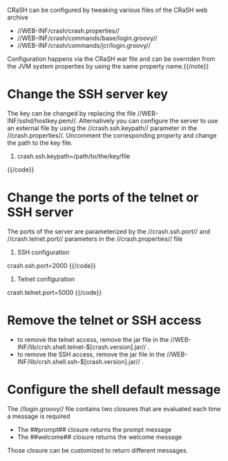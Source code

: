 CRaSH can be configured by tweaking various files of the CRaSH web archive

* //WEB-INF/crash/crash.properties//
* //WEB-INF/crash/commands/base/login.groovy//
* //WEB-INF/crash/commands/jcr/login.groovy//

{{note}}Configuration happens via the CRaSH war file and can be overriden from the JVM system properties by using the same
property name.{{/note}}

= Change the SSH server key =

The key can be changed by replacing the file //WEB-INF/sshd/hostkey.pem//. Alternatively you can configure the server
to use an external file by using the //crash.ssh.keypath// parameter in the //crash.properties//. Uncomment the corresponding
property and change the path to the key file.

{{code}}
#crash.ssh.keypath=/path/to/the/key/file
{{/code}}

= Change the ports of the telnet or SSH server =

The ports of the server are parameterized by the //crash.ssh.port// and //crash.telnet.port// parameters in the //crash.properties// file

{{code}}
# SSH configuration
crash.ssh.port=2000
{{/code}}

{{code}}
# Telnet configuration
crash.telnet.port=5000
{{/code}}

= Remove the telnet or SSH access =

* to remove the telnet access, remove the jar file in the //WEB-INF/lib/crsh.shell.telnet-$[crash.version].jar// .
* to remove the SSH access, remove the jar file in the //WEB-INF/lib/crsh.shell.ssh-$[crash.version].jar// .

= Configure the shell default message =

The //login.groovy// file contains two closures that are evaluated each time a message is required

* The ##prompt## closure returns the prompt message
* The ##welcome## closure returns the welcome message

Those closure can be customized to return different messages.